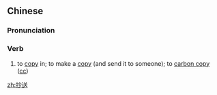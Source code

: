 ==Chinese==
{{zh-forms}}

===Pronunciation===
{{zh-pron
|m=chāosòng
|c=caau1 sung3
|cat=v
}}

===Verb===
{{zh-verb}}

# to [[copy]] in; to make a [[copy]] (and send it to someone); to [[carbon copy]] ([[cc]])

[[zh:抄送]]
